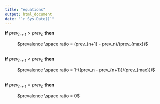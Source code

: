 ```yaml
---
title: "equations"
output: html_document
date: "`r Sys.Date()`"
---
```



**if** $prev_{n+1} > prev_n$ **then**

|           $prevalence \space ratio = (prev_{n+1} - prev_n)/(prev_{max})$
<br>
**if** $prev_{n+1} < prev_n$ **then**

|           $prevalence \space ratio = 1-((prev_n - prev_{n+1})/(prev_{max}))$
<br>
**if** $prev_{n+1} = prev_n$ **then** 

|           $prevalence \space ratio = 0$